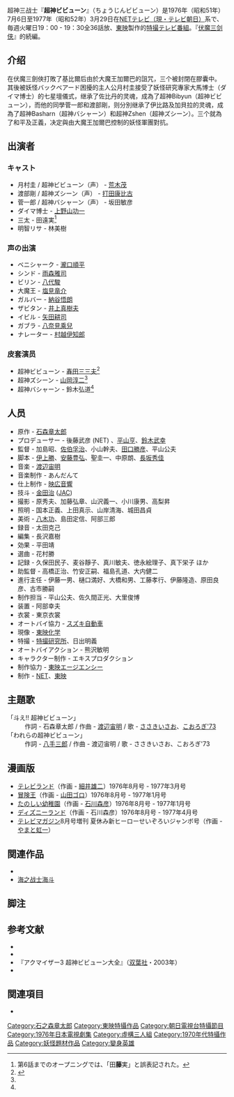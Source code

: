 超神三战士『'''超神ビビューン'''』（ちょうじんビビューン）是1976年（昭和51年）7月6日至1977年（昭和52年）3月29日在[[テレビ朝日|NETテレビ（現・テレビ朝日）]]系で、毎週火曜日19：00 - 19：30全36話放、[[東映|東映]]製作的[[特撮テレビ番組一覧|特撮テレビ番組]]。『[[伏魔三剑侠|伏魔三剑侠]]』的続編。
==介绍==
在伏魔三劍俠打敗了基比爾后由於大魔王加爾巴的詛咒，三个被封閉在膠囊中。 其後被妖怪バックベアード困擾的主人公月村圭接受了妖怪研究專家大馬博士（ダイマ博士）的七星壇儀式，继承了佐比丹的灵魂，成為了超神Bibyun（超神ビビューン），而他的同學菅一郎和渡部剛，则分別继承了伊比路及加貝拉的灵魂，成為了超神Basharn（超神バシャーン）和超神Zshen（超神ズシーン）。三个就為了和平及正義，决定與由大魔王加爾巴控制的妖怪軍團對抗。 
== 出演者 ==
=== キャスト ===
* 月村圭 / 超神ビビューン（声） - [[荒木しげる|荒木茂]]
* 渡部剛 / 超神ズシーン（声） - [[打田康比古|打田康比古]]
* 菅一郎 / 超神バシャーン（声） - 坂田敏彦
* ダイマ博士 - [[上野山功一|上野山功一]]
* 三太 - 田遠実<ref>第6話までのオープニングでは、「田'''藤'''実」と誤表記された。</ref>
* 明智リサ - 林美樹
=== 声の出演 ===
* ベニシャーク - [[瀧口順平|瀧口順平]]
* シンド - [[雨森雅司|雨森雅司]]
* ビリン - [[八代駿|八代駿]]
* 大魔王 - [[塩見竜介|塩見竜介]]
* ガルバー - [[納谷悟朗|納谷悟朗]]
* ザビタン - [[井上真樹夫|井上真樹夫]]
* イビル - [[矢田耕司|矢田耕司]]
* ガブラ - [[八奈見乘兒|八奈見乘兒]]
* ナレーター - [[村越伊知郎|村越伊知郎]]

===皮套演员===
* 超神ビビューン - [[春田純一|春田三三夫]]<ref name = "列伝2">{{Harvnb|昭和石ノ森ヒーロー列伝|2013|p=113|loc=各番組情報}}</ref>
* 超神ズシーン - [[山岡淳二|山岡淳二]]<ref name = "列伝2" />
* 超神バシャーン - 鈴木弘道<ref name = "列伝2" />
==人员==
* 原作 - [[石ノ森章太郎|石森章太郎]]
* プロデューサー - 後藤武彦 (NET) 、[[平山亨|平山亨]]、[[鈴木武幸|鈴木武幸]]
* 監督 - 加島昭、[[佐伯孚治|佐伯孚治]]、小山幹夫、[[田口勝彦_(監督)|田口勝彦]]、平山公夫
* 脚本 - [[伊上勝|伊上勝]]、[[安藤豊弘|安藤豊弘]]、聖圭一、中原朗、[[長坂秀佳|長坂秀佳]]
* 音楽 - [[渡辺宙明|渡辺宙明]]
* 音楽制作 - あんだんて
* 仕上制作 - [[映広音響|映広音響]]
* 技斗 - [[金田治|金田治]] ([[ジャパンアクションエンタープライズ|JAC]])
* 撮影 - 原秀夫、加藤弘章、山沢義一、小川康男、高梨昇
* 照明 - 国本正義、上田真示、山岸清海、城田昌貞
* 美術 - [[八木功|八木功]]、島田定信、阿部三郎
* 録音 - 太田克己
* 編集 - 長沢嘉樹
* 効果 - 平田靖
* 選曲 - 花村勝
* 記録 - 久保田民子、麦谷靜子、真川敏夫、徳永絵理子、真下栄子 ほか
* 助監督 - 高橋正治、竹安正嗣、福島孔道、大内健二
* 進行主任 - 伊藤一男、樋口満好、大橋和男、工藤孝行、伊藤隆造、原田良彦、古市勝嗣
* 制作担当 - 平山公夫、佐久間正光、大里俊博
* 装置 - 阿部幸夫
* 衣裳 - 東京衣裳
* オートバイ協力 - [[スズキ_(企業)|スズキ自動車]]
* 現像 - [[東映ラボ・テック|東映化学]]
* 特撮 - [[特撮研究所|特撮研究所]]、日出明義
* オートバイアクション - 熊沢敏明
* キャラクター制作 - エキスプロダクション
* 制作協力 - [[東映エージエンシー|東映エージエンシー]]
* 制作 - [[テレビ朝日|NET]]、[[東映|東映]]
== 主題歌 ==
; 「斗え!! 超神ビビューン」
: 作詞 - 石森章太郎 / 作曲 - [[渡辺宙明|渡辺宙明]] / 歌 - [[ささきいさお|ささきいさお]]、[[こおろぎ'73|こおろぎ'73]]
; 「われらの超神ビビューン」
: 作詞 - [[八手三郎|八手三郎]] / 作曲 - 渡辺宙明 / 歌 - ささきいさお、こおろぎ'73
== 漫画版 ==
* [[テレビランド|テレビランド]]（作画 - [[細井雄二|細井雄二]]）1976年8月号 - 1977年3月号
* [[冒険王_(漫画雑誌)|冒険王]]（作画 - [[山田ゴロ|山田ゴロ]]）1976年8月号 - 1977年1月号
* [[たのしい幼稚園_(雑誌)|たのしい幼稚園]]（作画 - [[石川森彦|石川森彦]]）1976年8月号 - 1977年1月号
* [[ディズニーランド_(雑誌)|ディズニーランド]]（作画 - 石川森彦）1976年8月号 - 1977年4月号
* [[テレビマガジン|テレビマガジン]]8月号増刊 夏休み新ヒーローせいぞろいジャンボ号（作画 - [[やまと虹一|やまと虹一]]）
== 関連作品 ==


* {{tsl|ja|デンセンマン|}}
* [[海之战士海斗|海之战士海斗]]
== 脚注 ==
{{Reflist}}
== 参考文献 ==
* {{Cite book 
|date = 1990-11-30 
|title = [[全怪獣怪人|全怪獣怪人]] 
|publisher = [[勁文社|勁文社]] 
|volume = 下巻 
|id=C0676 
|isbn = 4-7669-1209-8 
|ref = {{SfnRef|全怪獣怪人 下|1990}}
}}
* {{Cite book 
|date = 1998-05-30
|title = [[宇宙船_(雑誌)|宇宙船]]SPECIAL ’70年代特撮ヒーロー全集 
|publisher = [[朝日ソノラマ|朝日ソノラマ]] 
|isbn = 4-257-03533-1 
|ref = {{SfnRef|宇宙船SPECIAL|1998}}
}}
* 『アクマイザー3 超神ビビューン大全』（[[双葉社|双葉社]]・2003年）
* {{Cite book 
| date = 2013-10-15 
| title = 昭和石ノ森ヒーロー列伝 
| series = HYPER MOOK 
| publisher = [[徳間書店|徳間書店]] 
|isbn = 978-4-19-730131-7
|ref = {{SfnRef|昭和石ノ森ヒーロー列伝|2013}}
}}
== 関連項目 ==
* {{tsl|ja|石ノ森章太郎 生誕70周年記念 アクマイザー3 超神ビビューン MUSIC COLLECTION|}}

{{DEFAULTSORT:Choujin Bibyun}}
[[Category:石之森章太郎|Category:石之森章太郎]]
[[Category:東映特攝作品|Category:東映特攝作品]]
[[Category:朝日電視台特攝節目|Category:朝日電視台特攝節目]]
[[Category:1976年日本電視劇集|Category:1976年日本電視劇集]]
[[Category:虛構三人組|Category:虛構三人組]]
[[Category:1970年代特攝作品|Category:1970年代特攝作品]]
[[Category:妖怪題材作品|Category:妖怪題材作品]]
[[Category:變身英雄|Category:變身英雄]]